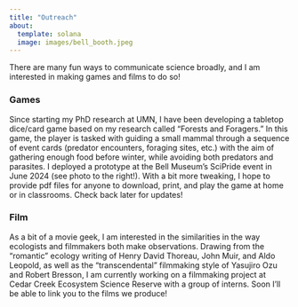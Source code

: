 ```yaml
---
title: "Outreach"
about:
  template: solana
  image: images/bell_booth.jpeg
---
```


There are many fun ways to communicate science broadly, and I am interested in making games and films to do so!

### Games

Since starting my PhD research at UMN, I have been developing a tabletop dice/card game based on my research called "Forests and Foragers." In this game, the player is tasked with guiding a small mammal through a sequence of event cards (predator encounters, foraging sites, etc.) with the aim of gathering enough food before winter, while avoiding both predators and parasites. I deployed a prototype at the Bell Museum's SciPride event in June 2024 (see photo to the right!). With a bit more tweaking, I hope to provide pdf files for anyone to download, print, and play the game at home or in classrooms. Check back later for updates!

### Film

As a bit of a movie geek, I am interested in the similarities in the way ecologists and filmmakers both make observations. Drawing from the "romantic" ecology writing of Henry David Thoreau, John Muir, and Aldo Leopold, as well as the "transcendental" filmmaking style of Yasujiro Ozu and Robert Bresson, I am currently working on a filmmaking project at Cedar Creek Ecosystem Science Reserve with a group of interns. Soon I'll be able to link you to the films we produce!
